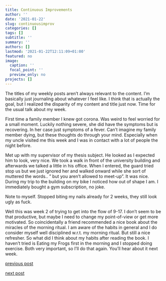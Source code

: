 ```yaml
---
title: Continuous Improvements
author: ''
date: '2021-01-22'
slug: continuousimprov
categories: []
tags: []
subtitle: ''
summary: ''
authors: []
lastmod: '2021-01-22T12:11:09+01:00'
featured: no
image:
  caption: ''
  focal_point: ''
  preview_only: no
projects: []
---
```


The titles of my weekly posts aren't always relevant to the content. I'm basically just journaling about whatever I feel like. I think that is actually the goal, but I realized the disparity of my content and title just now. Time for the usual talk about my week. 

First time a family member I knew got corona. Was weird to feel worried for a small moment. Luckily nothing severe, she did have the symptoms but is recovering. In her case just symptoms of a fever. Can't imagine my family member dying, but these thoughts do through your mind. Especially when my uncle visited me this week and I was in contact with a lot of people the night before.
 
Met up with my supervisor of my thesis subject. He looked as I expected him to look, very nice. We took a walk in front of the university building and afterwards we talked a little in his office. When I entered, the guard tried stop us but we just ignored her and walked onward while she sort of muttered the words.. " but you aren't allowed to meet-up". It was nice. During my trip to the building on my bike I noticed how out of shape I am. I immediately bought a gym subscription, no joke.

Note to myself. Stopped biting my nails already for 2 weeks, they still look ugly as fuck. 

Well this was week 2 of trying to get into the flow of 9-17. I don't seem to be that productive, but maybe I need to change my point-of-view or get more motivated. So coincidentally a friend recommended a nice book about the miracles of the morning ritual. I am aware of the habits in general and I do consider myself well disciplined w.r.t. my morning ritual. But still a nice refresher. So what did I think about my habits after reading the book. I haven't tried is Eating my Frogs first in the morning and I stopped doing exercise. Both very important, so I'll do that again. You'll hear about it next week. 

[previous post](/2021/01/17/socialfriends)

[next post](/2021/01/30/semester2)
